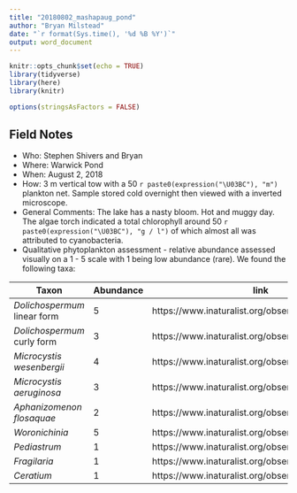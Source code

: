 ```yaml
---
title: "20180802_mashapaug_pond"
author: "Bryan Milstead"
date: "`r format(Sys.time(), '%d %B %Y')`"
output: word_document
---
```


```r
knitr::opts_chunk$set(echo = TRUE)
library(tidyverse)
library(here)
library(knitr)

options(stringsAsFactors = FALSE)
```

<!-- 
For field notes and taxa list see: https://github.com/willbmisled/cyanoscope/blob/master/fieldnotes/20180802_mashapaug_pond.docx
-->

## Field Notes
* Who: Stephen Shivers and Bryan
* Where: Warwick Pond 
* When: August 2, 2018
* How:  3 m vertical tow with a 50 `r paste0(expression("\U03BC"), "m")` plankton net.  Sample stored cold overnight then viewed with a inverted microscope.
* General Comments:  The lake has a nasty bloom.  Hot and muggy day.  The algae torch indicated a total chlorophyll around 50 `r paste0(expression("\U03BC"), "g / l")` of which almost all was attributed to cyanobacteria.
* Qualitative phytoplankton assessment - relative abundance assessed visually on a 1 - 5 scale with 1 being low abundance (rare).  We found the following taxa:

Taxon                       | Abundance | link
------------------------------|-----------|--------------------------------------------------------------------
*Dolichospermum* linear form |     5     | https://www.inaturalist.org/observations/15084161
*Dolichospermum* curly form |     3     | https://www.inaturalist.org/observations/15084511
*Microcystis wesenbergii* |     4     | https://www.inaturalist.org/observations/15084623
*Microcystis aeruginosa* |     3     | https://www.inaturalist.org/observations/15084623
*Aphanizomenon flosaquae* |   2  | https://www.inaturalist.org/observations/15085005
*Woronichinia* |   5  | https://www.inaturalist.org/observations/15085150
*Pediastrum* |  1  | https://www.inaturalist.org/observations/15085225
*Fragilaria*   |     1     | https://www.inaturalist.org/observations/15085245
*Ceratium*  |  1  |https://www.inaturalist.org/observations/15085266









